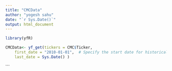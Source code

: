 ```yaml
---
title: "CMCData"
author: "yogesh sahu"
date: "`r Sys.Date()`"
output: html_document
---
```

```r
library(yfR)
```

```r
CMCData<- yf_get(tickers = CMC$Ticker,
    first_date = "2010-01-01",  # Specify the start date for historical data
    last_date = Sys.Date() )

```
```

